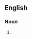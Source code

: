 ==English==

===Noun===
{{en-noun|sg=[[basso]] [[profundo]]}}

# {{alternative spelling of|[[basso profondo]]}}